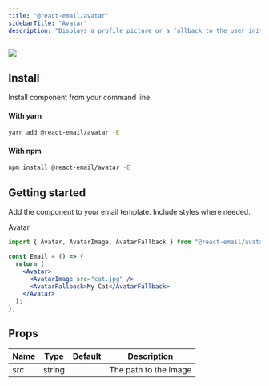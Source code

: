 ```yaml
---
title: "@react-email/avatar"
sidebarTitle: "Avatar"
description: "Displays a profile picture or a fallback to the user initials."
---
```



<img className="rounded-md" src="/images/components/avatar.png" />

## Install

Install component from your command line.

#### With yarn

```sh
yarn add @react-email/avatar -E
```

#### With npm

```sh
npm install @react-email/avatar -E
```

## Getting started

Add the component to your email template. Include styles where needed.

Avatar

```jsx
import { Avatar, AvatarImage, AvatarFallback } from "@react-email/avatar";

const Email = () => {
  return (
    <Avatar>
      <AvatarImage src="cat.jpg" />
      <AvatarFallback>My Cat</AvatarFallback>
    </Avatar>
  );
};
```

## Props

| Name | Type   | Default | Description           |
| ---- | ------ | ------- | --------------------- |
| src  | string |         | The path to the image |

<Support />

<License />

